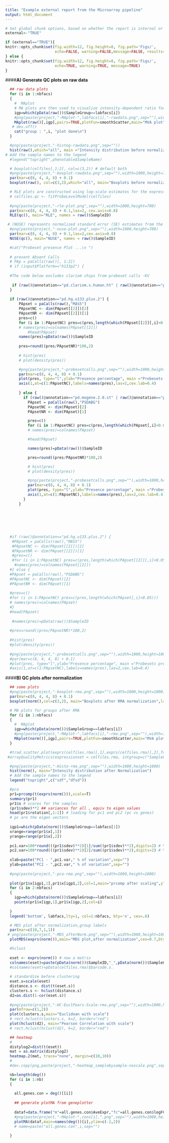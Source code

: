 ```yaml
---
title: "Example external report from the Microarray pipeline"
output: html_document
---
```


```r
# Set global chunk options, based on whether the report is internal or external
external<-"TRUE"

if (external=="TRUE"){
knitr::opts_chunk$set(fig.width=12, fig.height=8, fig.path='Figs/',
                      echo=FALSE, warning=FALSE,message=FALSE, results="hide")
} else {
knitr::opts_chunk$set(fig.width=12, fig.height=8, fig.path='Figs/',
                      echo=TRUE, warning=TRUE, message=TRUE)
}
```


####**A) Generate QC plots on raw data**

```r
  ## raw data plots
  for (i in 1:nbfacs)
  {
    #  MAplot
    # MA plots are then used to visualize intensity-dependent ratio for each group
    igp=which(pData(raw())$SampleGroup==labfacs[i])
    #png(paste(project,"-MAplot-",labfacs[i],"-rawdata.png",sep=""),width=1000,height=1000)
    MAplot(raw()[,igp],pairs=TRUE,plotFun=smoothScatter,main="MVA plot",labels=raw()[,igp]$SampleID)
   # dev.off()
    cat("group : ",i, "plot done\n")
  }
```

```r
  #png(paste(project,"-histog-rawdata.png",sep=""))
  hist(raw(),which="all", main ="Intensity distribution before normalization")
# Add the sample names to the legend
  #legend("topright",phenotable$SampleName)
```  
```r
  # boxplot(celfiles[,1:2], col=c(3,2)) # default both
  #png(paste(project,"-boxplot-rawdata.png",sep=""),width=1000,height=700)
  par(mar=c(8, 4, 4, 8) + 0.1)
  boxplot(raw(), col=c(3,2),which="all", main="Boxplots before normalization",las=2, cex.axis=0.7,names=pData(raw())$SampleID)
```  


```r
  # RLE plots are constructed using log-scale estimates for the expression of each probe set on each array. For each probe set and each array, ratios are calculated between the expression of a probe set and the median expression of this probe set across all arrays of the experiment. For each array, these relative expression values are displayed as a box plot. Since it is assumed that in most experiments only relatively few genes are differentially expressed, the boxes should be similar in range and be centered close to 0. 
  # celfiles.qc <- fitProbeLevelModel(celfiles)
  
  #png(paste(project,"-rle-plot.png",sep=""),width=1000,height=700)
  par(mar=c(8, 4, 4, 8) + 0.1,las=2, cex.axis=0.8)
  RLE(qc(), main="RLE", names = raw()$SampleID)
```

```r
 # (NUSE) represents normalized standard error (SE) estimates from the PLM fit. The SE estimates are normalized such that for each probe set, the median standard error across all arrays is equal to 1. A box plot of NUSE values is drawn for each array. On the NUSE plot, arrays with lower quality will have boxes that are centered higher and/or have a larger spread than the other good quality arrays from the same experiment. Typically, boxes centered above 1.1 represent arrays that have quality problems which are often detected in several of the other QC measures
  #png(paste(project,"-nuse-plot.png",sep=""),width=1000,height=700)
  par(mar=c(8, 4, 4, 8) + 0.1,las=2,cex.axis=0.8)
  NUSE(qc(), main="NUSE", names = raw()$SampleID)
```

```r
  #cat("Probeset presence Plot ...\n ")
  
  # present Absent Calls
  # PAp = paCalls(raw()[, 1:2])
  # if (input$Platform=="h133p2") {
  
  #The code below excludes clariom chips from probeset calls -KV
  
   if (raw()@annotation=="pd.clariom.s.human.ht" | raw()@annotation=="pd.clariom.s.mouse.ht" | raw()@annotation=="pd.clariom.s.mouse" | raw()@annotation=="pd.clariom.s.human") {
  }
  
  if (raw()@annotation=="pd.hg.u133.plus.2") {  
      PApset = paCalls(raw(),"MAS5") 
      PApsetNC <- dim(PApset[[2]])[2]
      PApsetNR <- dim(PApset[[2]])[1]
      pres=c()
      for (i in 1:PApsetNC) pres=c(pres,length(which(PApset[[2]][,i]<0.05)))
      # names(pres)=colnames(PApset[[2]])
          #head(PApset)
      names(pres)=pData(raw())$SampleID
    
      pres=round((pres/PApsetNR)*100,2)
    
      # hist(pres)
      # plot(density(pres))

      #png(paste(project,"-probesetcalls.png",sep=""),width=1000,height=1000)
      par(mar=c(8, 4, 4, 8) + 0.1)
      plot(pres, type="l",ylab="Presence percentage", main ="Probesets presence",xaxt="n", xlab="")
      axis(1,at=c(1:PApsetNC),labels=names(pres),las=2,cex.lab=0.4)
    
      } else {
        if (raw()@annotation=="pd.mogene.2.0.st" | raw()@annotation=="pd.hugene.2.0.st") {
          PApset = paCalls(raw(),"PSDABG")
          PApsetNC <- dim(PApset)[2]
          PApsetNR <- dim(PApset)[1]

          pres=c()
          for (i in 1:PApsetNC) pres=c(pres,length(which(PApset[,i]<0.05)))
          # names(pres)=colnames(PApset)

          #head(PApset)

          names(pres)=pData(raw())$SampleID

          pres=round((pres/PApsetNR)*100,2)

          # hist(pres)
          # plot(density(pres))

          #png(paste(project,"-probesetcalls.png",sep=""),width=1000,height=1000)
          par(mar=c(8, 4, 4, 8) + 0.1)
          plot(pres, type="l",ylab="Presence percentage", main ="Probesets presence",xaxt="n", xlab="")
          axis(1,at=c(1:PApsetNC),labels=names(pres),las=2,cex.lab=0.4)
        }
      }
  
  
  
  
  
  
  #if (raw()@annotation=="pd.hg.u133.plus.2") {  
   #PApset = paCalls(raw(),"MAS5")
   #PApsetNC <- dim(PApset[[2]])[2]
   #PApsetNR <- dim(PApset[[2]])[1]
   #pres=c()
   #for (i in 1:PApsetNC) pres=c(pres,length(which(PApset[[2]][,i]<0.05)))
    #names(pres)=colnames(PApset[[2]])
  #} else {
  #PApset = paCalls(raw(),"PSDABG")
  #PApsetNC <- dim(PApset)[2]
  #PApsetNR <- dim(PApset)[1]
    
  #pres=c()
  #for (i in 1:PApsetNC) pres=c(pres,length(which(PApset[,i]<0.05)))
  # names(pres)=colnames(PApset)
  #}
  #head(PApset)
  
   #names(pres)=pData(raw())$SampleID
  
  #pres=round((pres/PApsetNR)*100,2)
  
  #hist(pres)
  #plot(density(pres))
  
  #png(paste(project,"-probesetcalls.png",sep=""),width=1000,height=1000)
  #par(mar=c(8, 4, 4, 8) + 0.1)
  #plot(pres, type="l",ylab="Presence percentage", main ="Probesets presence",xaxt="n", xlab="")
  #axis(1,at=c(1:PApsetNC),labels=names(pres),las=2,cex.lab=0.4)
```


####**B) QC plots after normalization**
```r
  ## some plots
  #png(paste(project,"-boxplot-rma.png",sep=""),width=1000,height=1000)
  par(mar=c(8, 4, 4, 8) + 0.1)
  boxplot(norm(),col=c(3,2), main="Boxplots after RMA normalization",las=2, cex.axis=0.8,names=pData(norm())$SampleID)
```

```r
  # MA plots for groups after RMA
  for (i in 1:nbfacs)
  {
    #  MAplot
    igp=which(pData(norm())$SampleGroup==labfacs[i])
    #png(paste(project,"-MAplot-",labfacs[i],"-rma.png",sep=""),width=1000,height=1000)
    MAplot(norm()[,igp],pairs=TRUE,plotFun=smoothScatter,main="MVA plot",labels=norm()[,igp]$SampleID) # 
  }
``` 

```r
  #trad.scatter.plot(exprs(celfiles.rma)[,1],exprs(celfiles.rma)[,2],fc.line.col="lightblue",col="blue")
 #arrayQualityMetrics(expressionset = celfiles.rma, intgroup=c("SampleGroup"), outdir = "QC_normalized", force =TRUE)
```

```r
  #png(paste(project,"-Histo-rma.png",sep=""),width=1000,height=1000)
  hist(norm(), main="Intensity distribution after Normalization")
  # Add the sample names to the legend
  legend("topright",c("sdf","dfsd"))
```

```r
  #pca
  pr1=prcomp(t(exprs(norm())),scale=T)
  summary(pr1)
  pr1$x # scores for the samples
  (pr1$sdev)**2 ## variances for all , equiv to eigen values
  head(pr1$rotation[,1:2]) # loading for pc1 and pc2 (pc vs genes)
  # pc are the eigen vectors
  
  igp1=which(pData(norm())$SampleGroup==labfacs[1])
  xrange=range(pr1$x[,1])
  yrange=range(pr1$x[,2])
  
  pc1.var=100*round(((pr1$sdev)**2)[1]/sum((pr1$sdev)**2),digits=2) # %var pc1 
  pc2.var=100*round(((pr1$sdev)**2)[2]/sum((pr1$sdev)**2),digits=2) # % var pc2
  
  xlab=paste("PC1 - ",pc1.var," % of variation",sep="")
  ylab=paste("PC2 - ",pc2.var," % of variation",sep="")
  
  #png(paste(project,"-pca-rma.png",sep=""),width=1000,height=1000)
  
  plot(pr1$x[igp1,1],pr1$x[igp1,2],col=1,main="prcomp after scaling",ylab=ylab,xlab=xlab,xlim=xrange,ylim=yrange)
  for (i in 2:nbfacs)
  {
    igp=which(pData(norm())$SampleGroup==labfacs[i])
    points(pr1$x[igp,1],pr1$x[igp,2],col=i)
    
  }
  legend('bottom', labfacs,lty=1, col=1:nbfacs, bty='n', cex=.6)
```

```r
  # MDS plot after normalization,group labels
  par(mar=c(10,7,1,1))
 # png(paste(project,"-MDS_afterNorm.png",sep=""),width=1000,height=1000)
  plotMDS(exprs(norm()),main="MDS plot,after normalization",cex=0.7,bty="n",col=c("red","red","red","black","black","black"))
```


```r
  #hclust
  
  eset <- exprs(norm()) # now a matrix
  colnames(eset)=paste(pData(norm())$SampleID,"_",pData(norm())$SampleGroup,sep="")
  #colnames(eset)=pData(celfiles.rma)$barcode.s.
  
  # standardize before clustering
  eset.s=scale(eset)
  distance.s <- dist(t(eset.s))
  clusters.s <- hclust(distance.s)
  d2=as.dist(1-cor(eset.s))
  
  #png(paste(project,"-HC-EuclPears-Scale-rma.png",sep=""),width=1000,height=1000)
  par(mfrow=c(1,2))
  plot(clusters.s,main="Euclidean with scale")
  # rect.hclust(clusters.s, k=2, border="red")
  plot(hclust(d2), main="Pearson Correlation with scale")
  # rect.hclust(hclust(d2), k=2, border="red")
```

```r
  ## heatmap
  #
  distylog2=dist(t(eset))
  mat = as.matrix(distylog2)
  heatmap.2(mat, trace="none", margin=c(10,10))
  # 
  #dev.copy(png,paste(project,"-heatmap_samplebysample-noscale.png",sep=""),width=1000,height=1000)
```

```r
  nb=length(deg())
  for (i in 1:nb)
  {
    
    all.genes.con = deg()[[i]]
    
    ## generate plotMA from geneplotter
    
    dataf=data.frame("m"=all.genes.con$AveExpr,"fc"=all.genes.con$logFC,"sig"=all.genes.con$adj.P.Val<0.05)
    #png(paste(project,"-MAplot-",cons[i],".png",sep=""),width=1000,height=700)
    plotMA(dataf,main=names(deg())[i],ylim=c(-2,2))
    # name=paste("all.genes.con",i,sep="")
  
  }
 
```


